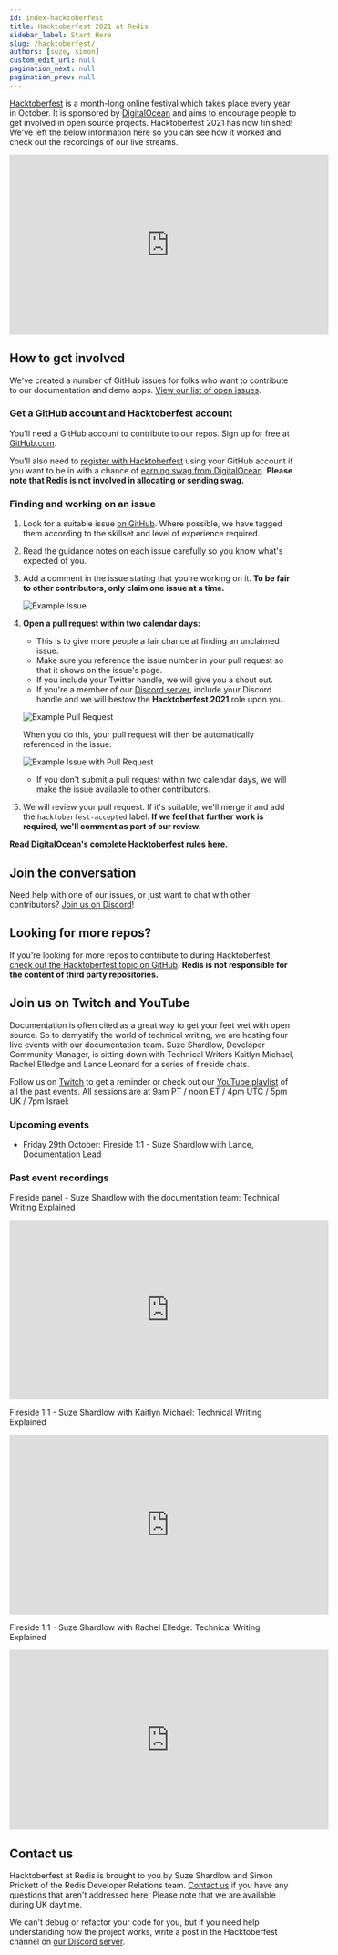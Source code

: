 ```yaml
---
id: index-hacktoberfest
title: Hacktoberfest 2021 at Redis
sidebar_label: Start Here
slug: /hacktoberfest/
authors: [suze, simon]
custom_edit_url: null
pagination_next: null
pagination_prev: null
---
```


[Hacktoberfest](https://hacktoberfest.digitalocean.com/) is a month-long online festival which takes place every year in October. It is sponsored by [DigitalOcean](https://www.digitalocean.com/) and aims to encourage people to get involved in open source projects.  Hacktoberfest 2021 has now finished!  We've left the below information here so you can see how it worked and check out the recordings of our live streams.

<iframe
  width="560"
  height="315"
  src="https://www.youtube.com/embed/g9xt4p_-3AU"
  frameborder="0"
  allow="accelerometer; autoplay; clipboard-write; encrypted-media; gyroscope; picture-in-picture"
  allowfullscreen></iframe>

## How to get involved

We've created a number of GitHub issues for folks who want to contribute to our documentation and demo apps. [View our list of open issues](https://github.com/search?l=&q=%23hacktoberfest+user%3Aredislabs-training+user%3Aredis+user%3Aredis-developer+user%3ANodeRedis+label%3Ahacktoberfest&state=open&type=Issues).

### Get a GitHub account and Hacktoberfest account

You'll need a GitHub account to contribute to our repos. Sign up for free at [GitHub.com](https://github.com).

You'll also need to [register with Hacktoberfest](https://hacktoberfest.digitalocean.com/register) using your GitHub account if you want to be in with a chance of [earning swag from DigitalOcean](https://hacktoberfest.digitalocean.com/resources/participation). **Please note that Redis is not involved in allocating or sending swag.**

### Finding and working on an issue

1. Look for a suitable issue [on GitHub](https://github.com/search?l=&q=%23hacktoberfest+user%3Aredislabs-training+user%3Aredis+user%3Aredis-developer+user%3ANodeRedis+label%3Ahacktoberfest&state=open&type=Issues). Where possible, we have tagged them according to the skillset and level of experience required.

2. Read the guidance notes on each issue carefully so you know what's expected of you.

3. Add a comment in the issue stating that you're working on it. **To be fair to other contributors, only claim one issue at a time.**

   ![Example Issue](images/example_issue.png)

4. **Open a pull request within two calendar days:**

   - This is to give more people a fair chance at finding an unclaimed issue.
   - Make sure you reference the issue number in your pull request so that it shows on the issue's page.
   - If you include your Twitter handle, we will give you a shout out.
   - If you're a member of our [Discord server](https://discord.gg/ueQwKUh5Z3), include your Discord handle and we will bestow the **Hacktoberfest 2021** role upon you.

   ![Example Pull Request](images/example_pull_request.png)

   When you do this, your pull request will then be automatically referenced in the issue:

   ![Example Issue with Pull Request](images/example_issue_with_pull_request.png)

   - If you don't submit a pull request within two calendar days, we will make the issue available to other contributors.

5. We will review your pull request. If it's suitable, we'll merge it and add the `hacktoberfest-accepted` label. **If we feel that further work is required, we'll comment as part of our review.**

**Read DigitalOcean's complete Hacktoberfest rules [here](https://hacktoberfest.digitalocean.com/resources/participation).**

## Join the conversation

Need help with one of our issues, or just want to chat with other contributors? [Join us on Discord](https://discord.gg/ueQwKUh5Z3)!

## Looking for more repos?

If you're looking for more repos to contribute to during Hacktoberfest, [check out the Hacktoberfest topic on GitHub](https://github.com/topics/hacktoberfest). **Redis is not responsible for the content of third party repositories.**

## Join us on Twitch and YouTube

Documentation is often cited as a great way to get your feet wet with open source. So to demystify the world of technical writing, we are hosting four live events with our documentation team. Suze Shardlow, Developer Community Manager, is sitting down with Technical Writers Kaitlyn Michael, Rachel Elledge and Lance Leonard for a series of fireside chats.

Follow us on [Twitch](https://www.twitch.tv/redisinc) to get a reminder or check out our [YouTube playlist](https://www.youtube.com/playlist?list=PL83Wfqi-zYZHj4wg4QiQMgyW5TBC8oAqQ) of all the past events. All sessions are at 9am PT / noon ET / 4pm UTC / 5pm UK / 7pm Israel:

### Upcoming events

- Friday 29th October: Fireside 1:1 - Suze Shardlow with Lance, Documentation Lead

### Past event recordings

Fireside panel - Suze Shardlow with the documentation team: Technical Writing Explained

<iframe
  width="560"
  height="315"
  src="https://www.youtube.com/embed/3E8lLKGGdIk"
  frameborder="0"
  allow="accelerometer; autoplay; clipboard-write; encrypted-media; gyroscope; picture-in-picture"
  allowfullscreen></iframe>

Fireside 1:1 - Suze Shardlow with Kaitlyn Michael: Technical Writing Explained

<iframe
  width="560"
  height="315"
  src="https://www.youtube.com/embed/CB3tsJAAPXA"
  frameborder="0"
  allow="accelerometer; autoplay; clipboard-write; encrypted-media; gyroscope; picture-in-picture"
  allowfullscreen></iframe>

Fireside 1:1 - Suze Shardlow with Rachel Elledge: Technical Writing Explained

<iframe
  width="560"
  height="315"
  src="https://www.youtube.com/embed/w6XAFmzhteU"
  frameborder="0"
  allow="accelerometer; autoplay; clipboard-write; encrypted-media; gyroscope; picture-in-picture"
  allowfullscreen></iframe>

## Contact us

Hacktoberfest at Redis is brought to you by Suze Shardlow and Simon Prickett of the Redis Developer Relations team. [Contact us](mailto:redis.university@redis.com) if you have any questions that aren't addressed here. Please note that we are available during UK daytime.

We can't debug or refactor your code for you, but if you need help understanding how the project works, write a post in the Hacktoberfest channel on [our Discord server](https://discord.gg/ueQwKUh5Z3).
